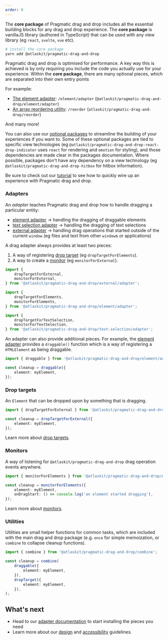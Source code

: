 ```yaml
---
order: 0
---
```



The **core package** of Pragmatic drag and drop includes all the essential building blocks for any
drag and drop experience. The **core package** is vanillaJS library (authored in TypeScript) that
can be used with any view library (eg `react`, `svelte`, `vue` etc).

```bash
# install the core package
yarn add @atlaskit/pragmatic-drag-and-drop
```

Pragmatic drag and drop is optimised for performance. A key way this is achieved is by only
requiring you include the code you actually use for your experience. Within the **core package**,
there are many optional pieces, which are separated into their own entry points

For example:

- [The element adapter](/components/pragmatic-drag-and-drop/adapters/element): `/element/adapter`
  (`@atlaskit/pragmatic-drag-and-drop/element/adapter`)
- [An array reordering utility](/components/pragmatic-drag-and-drop/utilities): `/reorder`
  (`atlaskit/pragmatic-drag-and-drop/reorder`)

And many more!

You can also use our [optional packages](/components/pragmatic-drag-and-drop/optional-packages) to
streamline the building of your experiences if you want to. Some of these optional packages are tied
to specific view technologies (eg `@atlaskit/pragmatic-drag-and-drop-react-drop-indicator` uses
`react` for rendering and `emotion` for styling), and those dependencies are made clear in the
packages documentation. Where possible, packages don't have any dependency on a view technology (eg
`@atlaskit/pragmatic-drag-and-drop-hitbox` for hitbox information).

<SectionMessage appearance="success">

Be sure to check out our [tutorial](/components/pragmatic-drag-and-drop/tutorial) to see how to
quickly wire up an experience with Pragmatic drag and drop.

</SectionMessage>

### Adapters

An _adapter_ teaches Pragmatic drag and drop how to handle dragging a particular entity:

- [element adapter](/components/pragmatic-drag-and-drop/adapters/element) → handling the dragging of
  draggable elements
- [text selection adapter](/components/pragmatic-drag-and-drop/adapters/text-selection) → handling
  the dragging of text selections
- [external adapter](/components/pragmatic-drag-and-drop/adapters/external) → handling drag
  operations that started outside of the current `window` (eg files and text from other `window`s or
  applications)

A drag adapter always provides at least two pieces:

1. A way of registering [drop target](/components/pragmatic-drag-and-drop/drop-targets) (eg
   `dropTargetForElements`).
2. A way to create a [monitor](/components/pragmatic-drag-and-drop/monitor) (eg
   `monitorForExternal`).

```ts
import {
	dropTargetForExternal,
	monitorForExternal,
} from '@atlaskit/pragmatic-drag-and-drop/external/adapter';

import {
	dropTargetForElements,
	monitorForElements,
} from '@atlaskit/pragmatic-drag-and-drop/element/adapter';

import {
	dropTargetForTextSelection,
	monitorForTextSelection,
} from '@atlaskit/pragmatic-drag-and-drop/text-selection/adapter';
```

An adapter can also provide additional pieces. For example, the
[element adapter](/components/pragmatic-drag-and-drop/adapters/element) provides a `draggable()`
function which is a way of registering a `HTMLElement` as being draggable.

```ts
import { draggable } from '@atlaskit/pragmatic-drag-and-drop/element/adapter';

const cleanup = draggable({
	element: myElement,
});
```

### Drop targets

An `Element` that can be dropped upon by something that is dragging.

```ts
import { dropTargetForExternal } from '@atlaskit/pragmatic-drag-and-drop/external/adapter';

const cleanup = dropTargetForExternal({
	element: myElement,
});
```

Learn more about [drop targets](/components/pragmatic-drag-and-drop/drop-targets).

### Monitors

A way of listening for `@atlaskit/pragmatic-drag-and-drop` drag operation events anywhere.

```ts
import { monitorForElements } from '@atlaskit/pragmatic-drag-and-drop/element/adapter';

const cleanup = monitorForElements({
	element: myElement,
	onDragStart: () => console.log('an element started dragging'),
});
```

Learn more about [monitors](/components/pragmatic-drag-and-drop/monitors).

### Utilities

Utilities are small helper functions for common tasks, which are included with the main drag and
drop package (e.g. `once` for simple memoization, or `combine` to collapse cleanup functions).

```ts
import { combine } from '@atlaskit/pragmatic-drag-and-drop/combine';

const cleanup = combine(
	draggable({
		element: myElement,
	}),
	dropTarget({
		element: myElement,
	}),
);
```

## What's next

- Head to our [adapter documentation](/components/pragmatic-drag-and-drop/adapters) to start
  installing the pieces you need
- Learn more about our [design](/components/pragmatic-drag-and-drop/design-guidelines) and
  [accessibility](./accessibility-guidelines) guidelines.
